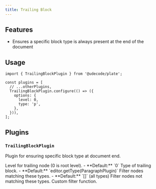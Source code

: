 ```yaml
---
title: Trailing Block
---
```


<ComponentPreview name="basic-elements-demo" />

<PackageInfo>

## Features

- Ensures a specific block type is always present at the end of the document

</PackageInfo>

## Usage

```tsx
import { TrailingBlockPlugin } from '@udecode/plate';
```

```tsx
const plugins = [
  // ...otherPlugins,
  TrailingBlockPlugin.configure(() => ({
    options: {
      level: 0,
      type: 'p',
    },
  })),
];
```

## Plugins

### `TrailingBlockPlugin`

Plugin for ensuring specific block type at document end.

<API name="TrailingBlockPlugin">
<APIOptions>
  <APIItem name="level" type="number" optional>
    Level for trailing node (0 is root level).
    - **Default:** `0`
  </APIItem>
  <APIItem name="type" type="string" optional>
    Type of trailing block.
    - **Default:** `editor.getType(ParagraphPlugin)`
  </APIItem>
  <APIItem name="allow" type="string[]" optional>
    Filter nodes matching these types.
    - **Default:** `[]` (all types)
  </APIItem>
  <APIItem name="exclude" type="string[]" optional>
    Filter nodes not matching these types.
  </APIItem>
  <APIItem name="filter" type="(node: TNode) => boolean" optional>
    Custom filter function.
  </APIItem>
</APIOptions>
</API>